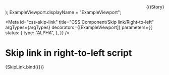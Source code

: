 <!-- @license CC0-1.0 -->


  <div style={{ position: "relative" }} dir="rtl" lang="ar">
    {Story()}
  </div>
);
ExampleViewport.displayName = "ExampleViewport";

<Meta
  id="css-skip-link"
  title="CSS Component/Skip link/Right-to-left"
  argTypes={argTypes}
  decorators={[ExampleViewport]}
  parameters={{
    status: {
      type: "ALPHA",
    },
  }}
/>

# Skip link in right-to-left script

<Canvas>
  <Story
    name="Right-to-left"
    args={{
      ...exampleArgs,
      focus: true,
      textContent: "تخطي إلى المحتوى الرئيسي",
    }}
  >
    {SkipLink.bind({})}
  </Story>
</Canvas>

<ArgsTable story="Right-to-left" />
